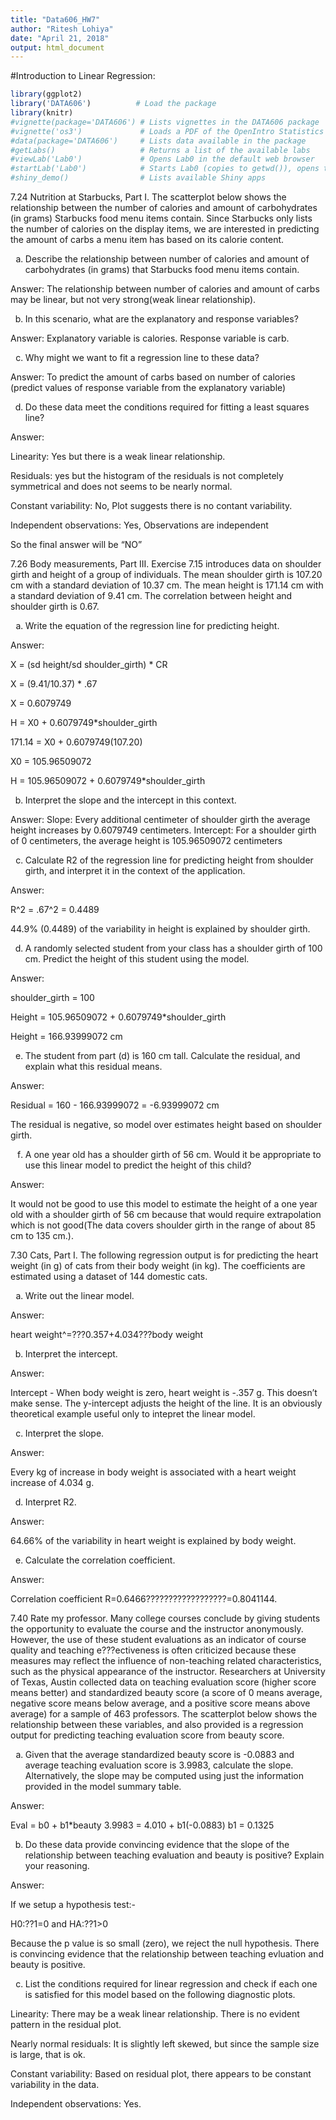```yaml
---
title: "Data606_HW7"
author: "Ritesh Lohiya"
date: "April 21, 2018"
output: html_document
---
```


#Introduction to Linear Regression:

```r
library(ggplot2)
library('DATA606')          # Load the package
library(knitr)
#vignette(package='DATA606') # Lists vignettes in the DATA606 package
#vignette('os3')             # Loads a PDF of the OpenIntro Statistics book
#data(package='DATA606')     # Lists data available in the package
#getLabs()                   # Returns a list of the available labs
#viewLab('Lab0')             # Opens Lab0 in the default web browser
#startLab('Lab0')            # Starts Lab0 (copies to getwd()), opens the Rmd file
#shiny_demo()                # Lists available Shiny apps
```

7.24 Nutrition at Starbucks, Part I. The scatterplot below shows the relationship between the number of calories and amount of carbohydrates (in grams) Starbucks food menu items contain. Since Starbucks only lists the number of calories on the display items, we are interested in predicting the amount of carbs a menu item has based on its calorie content.

(a) Describe the relationship between number of calories and amount of carbohydrates (in grams)
that Starbucks food menu items contain.

Answer: The relationship between number of calories and amount of carbs may be linear, but not very strong(weak linear relationship).

(b) In this scenario, what are the explanatory and response variables?

Answer: Explanatory variable is calories. Response variable is carb.

(c) Why might we want to fit a regression line to these data?

Answer: To predict the amount of carbs based on number of calories (predict values of response variable from the explanatory variable)

(d) Do these data meet the conditions required for fitting a least squares line?

Answer: 

Linearity: Yes but there is a weak linear relationship.

Residuals: yes but the histogram of the residuals is not completely symmetrical and does not seems to be nearly normal.

Constant variability: No, Plot suggests there is no contant variability.

Independent observations: Yes, Observations are independent

So the final answer will be "NO"

7.26 Body measurements, Part III. Exercise 7.15 introduces data on shoulder girth and height of a group of individuals. The mean shoulder girth is 107.20 cm with a standard deviation of 10.37 cm. The mean height is 171.14 cm with a standard deviation of 9.41 cm. The correlation between height and shoulder girth is 0.67.

(a) Write the equation of the regression line for predicting height.

Answer: 

X = (sd height/sd shoulder_girth) * CR 

X = (9.41/10.37) * .67 

X = 0.6079749 

H = X0 + 0.6079749*shoulder_girth 

171.14 = X0 + 0.6079749(107.20) 

X0 = 105.96509072 

H = 105.96509072 + 0.6079749*shoulder_girth

(b) Interpret the slope and the intercept in this context.

Answer:  Slope: Every additional centimeter of shoulder girth the average height increases by 0.6079749 centimeters. Intercept: For a shoulder girth of 0 centimeters, the average height is 105.96509072 centimeters

(c) Calculate R2 of the regression line for predicting height from shoulder girth, and interpret it
in the context of the application.

Answer: 

R^2 = .67^2 = 0.4489 

44.9% (0.4489) of the variability in height is explained by shoulder girth. 

(d) A randomly selected student from your class has a shoulder girth of 100 cm. Predict the height
of this student using the model.

Answer:

shoulder_girth = 100

Height = 105.96509072 + 0.6079749*shoulder_girth 

Height = 166.93999072 cm 

(e) The student from part (d) is 160 cm tall. Calculate the residual, and explain what this residual
means.

Answer: 

Residual = 160 - 166.93999072 = -6.93999072 cm 

The residual is negative, so model over estimates height based on shoulder girth. 

(f) A one year old has a shoulder girth of 56 cm. Would it be appropriate to use this linear model
to predict the height of this child?

Answer:

It would not be good to use this model to estimate the height of a one year old with a shoulder girth of 56 cm because that would require extrapolation which is not good(The data covers shoulder girth in the range of about 85 cm to 135 cm.).


7.30 Cats, Part I. The following regression output is for predicting the heart weight (in g) of cats
from their body weight (in kg). The coefficients are estimated using a dataset of 144 domestic cats.


a) Write out the linear model.

Answer:

heart weight^=???0.357+4.034???body weight

(b) Interpret the intercept.

Answer: 

 Intercept - When body weight is zero, heart weight is -.357 g. This doesn't make sense. The y-intercept adjusts the height of the line.  It is an obviously theoretical example useful only to intepret the linear model.
 
(c) Interpret the slope.

Answer: 

Every kg of increase in body weight is associated with a heart weight increase of 4.034 g. 

(d) Interpret R2.

Answer: 

64.66% of the variability in heart weight is explained by body weight. 

(e) Calculate the correlation coefficient.

Answer:

Correlation coefficient R=0.6466??????????????????=0.8041144.

7.40 Rate my professor. Many college courses conclude by giving students the opportunity to evaluate the course and the instructor anonymously. However, the use of these student evaluations as an indicator of course quality and teaching e???ectiveness is often criticized because these measures may reflect the influence of non-teaching related characteristics, such as the physical appearance of the instructor. Researchers at University of Texas, Austin collected data on teaching evaluation score (higher score means better) and standardized beauty score (a score of 0 means average, negative score means below average, and a positive score means above average) for a sample of 463 professors. The scatterplot below shows the relationship between these variables, and also provided is a regression output for predicting teaching evaluation score from beauty score.


(a) Given that the average standardized beauty score is -0.0883 and average teaching evaluation
score is 3.9983, calculate the slope. Alternatively, the slope may be computed using just the
information provided in the model summary table.

Answer: 

Eval = b0 + b1*beauty 
3.9983 = 4.010 + b1(-0.0883) 
b1 = 0.1325 

(b) Do these data provide convincing evidence that the slope of the relationship between teaching
evaluation and beauty is positive? Explain your reasoning.

Answer:

If we setup a hypothesis test:-

H0:??1=0 and HA:??1>0

Because the p value is so small (zero), we reject the null hypothesis. There is convincing evidence that the relationship between teaching evluation and beauty is positive.

(c) List the conditions required for linear regression and check if each one is satisfied for this model based on the following diagnostic plots.

Linearity: There may be a weak linear relationship. There is no evident pattern in the residual plot.

Nearly normal residuals:  It is slightly left skewed, but since the sample size is large, that is ok. 

Constant variability: Based on residual plot, there appears to be constant variability in the data.

Independent observations: Yes. 




